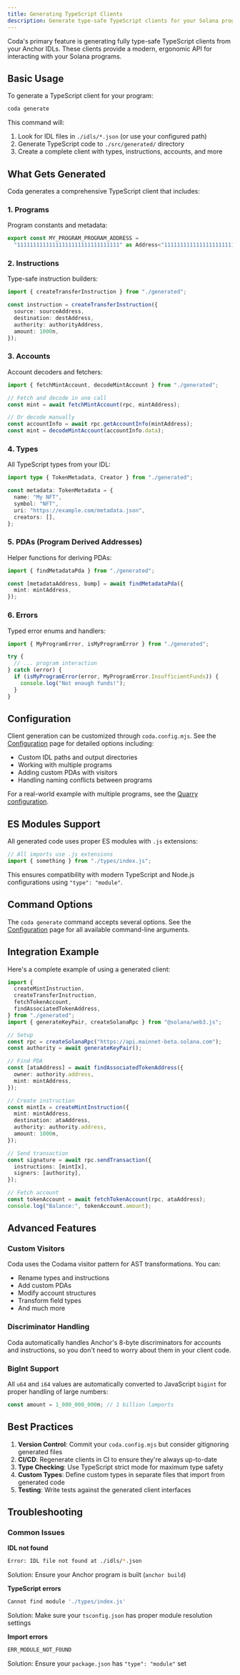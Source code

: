 ```yaml
---
title: Generating TypeScript Clients
description: Generate type-safe TypeScript clients for your Solana programs
---
```


Coda's primary feature is generating fully type-safe TypeScript clients from your Anchor IDLs. These clients provide a modern, ergonomic API for interacting with your Solana programs.

## Basic Usage

To generate a TypeScript client for your program:

```bash
coda generate
```

This command will:
1. Look for IDL files in `./idls/*.json` (or use your configured path)
2. Generate TypeScript code to `./src/generated/` directory
3. Create a complete client with types, instructions, accounts, and more

## What Gets Generated

Coda generates a comprehensive TypeScript client that includes:

### 1. **Programs**
Program constants and metadata:
```typescript
export const MY_PROGRAM_PROGRAM_ADDRESS = 
  "11111111111111111111111111111111" as Address<"11111111111111111111111111111111">;
```

### 2. **Instructions**
Type-safe instruction builders:
```typescript
import { createTransferInstruction } from "./generated";

const instruction = createTransferInstruction({
  source: sourceAddress,
  destination: destAddress,
  authority: authorityAddress,
  amount: 1000n,
});
```

### 3. **Accounts**
Account decoders and fetchers:
```typescript
import { fetchMintAccount, decodeMintAccount } from "./generated";

// Fetch and decode in one call
const mint = await fetchMintAccount(rpc, mintAddress);

// Or decode manually
const accountInfo = await rpc.getAccountInfo(mintAddress);
const mint = decodeMintAccount(accountInfo.data);
```

### 4. **Types**
All TypeScript types from your IDL:
```typescript
import type { TokenMetadata, Creator } from "./generated";

const metadata: TokenMetadata = {
  name: "My NFT",
  symbol: "NFT",
  uri: "https://example.com/metadata.json",
  creators: [],
};
```

### 5. **PDAs (Program Derived Addresses)**
Helper functions for deriving PDAs:
```typescript
import { findMetadataPda } from "./generated";

const [metadataAddress, bump] = await findMetadataPda({
  mint: mintAddress,
});
```

### 6. **Errors**
Typed error enums and handlers:
```typescript
import { MyProgramError, isMyProgramError } from "./generated";

try {
  // ... program interaction
} catch (error) {
  if (isMyProgramError(error, MyProgramError.InsufficientFunds)) {
    console.log("Not enough funds!");
  }
}
```

## Configuration

Client generation can be customized through `coda.config.mjs`. See the [Configuration](/docs/configuration) page for detailed options including:
- Custom IDL paths and output directories
- Working with multiple programs
- Adding custom PDAs with visitors
- Handling naming conflicts between programs

For a real-world example with multiple programs, see the [Quarry configuration](https://github.com/macalinao/coda/blob/master/clients/quarry/coda.config.mjs).

## ES Modules Support

All generated code uses proper ES modules with `.js` extensions:

```typescript
// All imports use .js extensions
import { something } from "./types/index.js";
```

This ensures compatibility with modern TypeScript and Node.js configurations using `"type": "module"`.

## Command Options

The `coda generate` command accepts several options. See the [Configuration](/docs/configuration#generate-command) page for all available command-line arguments.

## Integration Example

Here's a complete example of using a generated client:

```typescript
import { 
  createMintInstruction,
  createTransferInstruction,
  fetchTokenAccount,
  findAssociatedTokenAddress,
} from "./generated";
import { generateKeyPair, createSolanaRpc } from "@solana/web3.js";

// Setup
const rpc = createSolanaRpc("https://api.mainnet-beta.solana.com");
const authority = await generateKeyPair();

// Find PDA
const [ataAddress] = await findAssociatedTokenAddress({
  owner: authority.address,
  mint: mintAddress,
});

// Create instruction
const mintIx = createMintInstruction({
  mint: mintAddress,
  destination: ataAddress,
  authority: authority.address,
  amount: 1000n,
});

// Send transaction
const signature = await rpc.sendTransaction({
  instructions: [mintIx],
  signers: [authority],
});

// Fetch account
const tokenAccount = await fetchTokenAccount(rpc, ataAddress);
console.log("Balance:", tokenAccount.amount);
```

## Advanced Features

### Custom Visitors

Coda uses the Codama visitor pattern for AST transformations. You can:
- Rename types and instructions
- Add custom PDAs
- Modify account structures
- Transform field types
- And much more

### Discriminator Handling

Coda automatically handles Anchor's 8-byte discriminators for accounts and instructions, so you don't need to worry about them in your client code.

### BigInt Support

All `u64` and `i64` values are automatically converted to JavaScript `bigint` for proper handling of large numbers:

```typescript
const amount = 1_000_000_000n; // 1 billion lamports
```

## Best Practices

1. **Version Control**: Commit your `coda.config.mjs` but consider gitignoring generated files
2. **CI/CD**: Regenerate clients in CI to ensure they're always up-to-date
3. **Type Checking**: Use TypeScript strict mode for maximum type safety
4. **Custom Types**: Define custom types in separate files that import from generated code
5. **Testing**: Write tests against the generated client interfaces

## Troubleshooting

### Common Issues

**IDL not found**
```bash
Error: IDL file not found at ./idls/*.json
```
Solution: Ensure your Anchor program is built (`anchor build`)

**TypeScript errors**
```bash
Cannot find module './types/index.js'
```
Solution: Make sure your `tsconfig.json` has proper module resolution settings

**Import errors**
```bash
ERR_MODULE_NOT_FOUND
```
Solution: Ensure your `package.json` has `"type": "module"` set
